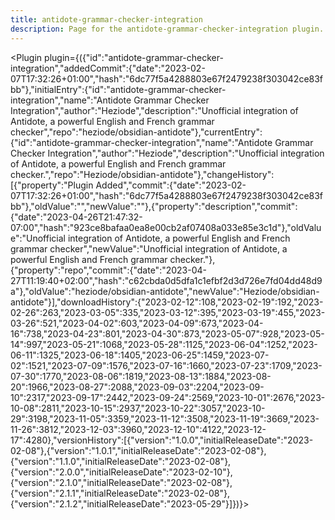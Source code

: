 ---
title: antidote-grammar-checker-integration
description: Page for the antidote-grammar-checker-integration plugin.
---


<Plugin plugin={({"id":"antidote-grammar-checker-integration","addedCommit":{"date":"2023-02-07T17:32:26+01:00","hash":"6dc77f5a4288803e67f2479238f303042ce83fbb"},"initialEntry":{"id":"antidote-grammar-checker-integration","name":"Antidote Grammar Checker Integration","author":"Heziode","description":"Unofficial integration of Antidote, a powerful English and French grammar checker","repo":"heziode/obsidian-antidote"},"currentEntry":{"id":"antidote-grammar-checker-integration","name":"Antidote Grammar Checker Integration","author":"Heziode","description":"Unofficial integration of Antidote, a powerful English and French grammar checker.","repo":"Heziode/obsidian-antidote"},"changeHistory":[{"property":"Plugin Added","commit":{"date":"2023-02-07T17:32:26+01:00","hash":"6dc77f5a4288803e67f2479238f303042ce83fbb"},"oldValue":"","newValue":""},{"property":"description","commit":{"date":"2023-04-26T21:47:32-07:00","hash":"923ce8bafaa0ea8e00cb2af07408a033e85e3c1d"},"oldValue":"Unofficial integration of Antidote, a powerful English and French grammar checker","newValue":"Unofficial integration of Antidote, a powerful English and French grammar checker."},{"property":"repo","commit":{"date":"2023-04-27T11:19:40+02:00","hash":"c62cbda0d5dfa1c1efbf2d3d726e7fd04dd48d9a"},"oldValue":"heziode/obsidian-antidote","newValue":"Heziode/obsidian-antidote"}],"downloadHistory":{"2023-02-12":108,"2023-02-19":192,"2023-02-26":263,"2023-03-05":335,"2023-03-12":395,"2023-03-19":455,"2023-03-26":521,"2023-04-02":603,"2023-04-09":673,"2023-04-16":738,"2023-04-23":801,"2023-04-30":873,"2023-05-07":928,"2023-05-14":997,"2023-05-21":1068,"2023-05-28":1125,"2023-06-04":1252,"2023-06-11":1325,"2023-06-18":1405,"2023-06-25":1459,"2023-07-02":1521,"2023-07-09":1576,"2023-07-16":1660,"2023-07-23":1709,"2023-07-30":1770,"2023-08-06":1819,"2023-08-13":1884,"2023-08-20":1966,"2023-08-27":2088,"2023-09-03":2204,"2023-09-10":2317,"2023-09-17":2442,"2023-09-24":2569,"2023-10-01":2676,"2023-10-08":2811,"2023-10-15":2937,"2023-10-22":3057,"2023-10-29":3198,"2023-11-05":3359,"2023-11-12":3508,"2023-11-19":3669,"2023-11-26":3812,"2023-12-03":3960,"2023-12-10":4122,"2023-12-17":4280},"versionHistory":[{"version":"1.0.0","initialReleaseDate":"2023-02-08"},{"version":"1.0.1","initialReleaseDate":"2023-02-08"},{"version":"1.1.0","initialReleaseDate":"2023-02-08"},{"version":"2.0.0","initialReleaseDate":"2023-02-10"},{"version":"2.1.0","initialReleaseDate":"2023-02-08"},{"version":"2.1.1","initialReleaseDate":"2023-02-08"},{"version":"2.1.2","initialReleaseDate":"2023-05-29"}]})}></Plugin>